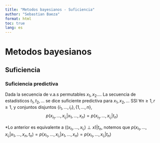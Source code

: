 ```yaml
---
title: "Metodos bayesianos - Suficiencia"
author: "Sebastian Baeza"
format: html
toc: true
lang: es
---
```


# Metodos bayesianos

## Suficiencia

### Suficiencia predictiva

Dada la secuencia de v.a.s permutables $x_1, x_2...$. La secuencia de estadísticos $t_1, t_2, ...$ se dice suficiente predictiva para $x_1, x_2, ...$ SSI $\forall n \geq 1, r \geq 1$, y conjuntos disjuntos $\{ i_1, ..., i_r \}, \{ 1, ..., n \}$, 
$$p(x_{i_1}, ..., x_{i_r}|x_1, ..., x_n) = p(x_{i_1}, ..., x_{i_r}|t_n)$$

*Lo anterior es equivalente a $((x_{i_1}, ..., x_{i_r}) \perp x)|t_n$, notemos que $p(x_{i_1}, ..., x_{i_r}|x_1, ..., x_n, t_n) = p(x_{i_1}, ..., x_{i_r}|x_1, ..., x_n) = p(x_{i_1}, ..., x_{i_r}|t_n)$